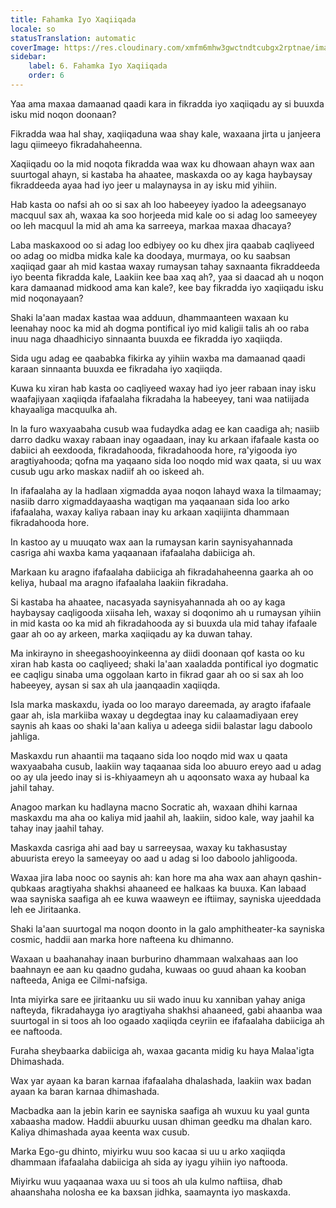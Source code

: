 ```yaml
---
title: Fahamka Iyo Xaqiiqada
locale: so
statusTranslation: automatic
coverImage: https://res.cloudinary.com/xmfm6mhw3gwctndtcubgx2rptnae/image/upload/v1741354419/small_cover_la_gran_rebelion_28716e29d2.webp
sidebar:
    label: 6. Fahamka Iyo Xaqiiqada
    order: 6
---
```

Yaa ama maxaa damaanad qaadi kara in fikradda iyo xaqiiqadu ay si buuxda isku mid noqon doonaan?

Fikradda waa hal shay, xaqiiqaduna waa shay kale, waxaana jirta u janjeera lagu qiimeeyo fikradahaheenna.

Xaqiiqadu oo la mid noqota fikradda waa wax ku dhowaan ahayn wax aan suurtogal ahayn, si kastaba ha ahaatee, maskaxda oo ay kaga haybaysay fikraddeeda ayaa had iyo jeer u malaynaysa in ay isku mid yihiin.

Hab kasta oo nafsi ah oo si sax ah loo habeeyey iyadoo la adeegsanayo macquul sax ah, waxaa ka soo horjeeda mid kale oo si adag loo sameeyey oo leh macquul la mid ah ama ka sarreeya, markaa maxaa dhacaya?

Laba maskaxood oo si adag loo edbiyey oo ku dhex jira qaabab caqliyeed oo adag oo midba midka kale ka doodaya, murmaya, oo ku saabsan xaqiiqad gaar ah mid kastaa waxay rumaysan tahay saxnaanta fikraddeeda iyo beenta fikradda kale, Laakiin kee baa xaq ah?, yaa si daacad ah u noqon kara damaanad midkood ama kan kale?, kee bay fikradda iyo xaqiiqadu isku mid noqonayaan?

Shaki la'aan madax kastaa waa adduun, dhammaanteen waxaan ku leenahay nooc ka mid ah dogma pontifical iyo mid kaligii talis ah oo raba inuu naga dhaadhiciyo sinnaanta buuxda ee fikradda iyo xaqiiqda.

Sida ugu adag ee qaababka fikirka ay yihiin waxba ma damaanad qaadi karaan sinnaanta buuxda ee fikradaha iyo xaqiiqda.

Kuwa ku xiran hab kasta oo caqliyeed waxay had iyo jeer rabaan inay isku waafajiyaan xaqiiqda ifafaalaha fikradaha la habeeyey, tani waa natiijada khayaaliga macquulka ah.

In la furo waxyaabaha cusub waa fudaydka adag ee kan caadiga ah; nasiib darro dadku waxay rabaan inay ogaadaan, inay ku arkaan ifafaale kasta oo dabiici ah eexdooda, fikradahooda, fikradahooda hore, ra'yigooda iyo aragtiyahooda; qofna ma yaqaano sida loo noqdo mid wax qaata, si uu wax cusub ugu arko maskax nadiif ah oo iskeed ah.

In ifafaalaha ay la hadlaan xigmadda ayaa noqon lahayd waxa la tilmaamay; nasiib darro xigmaddayaasha waqtigan ma yaqaanaan sida loo arko ifafaalaha, waxay kaliya rabaan inay ku arkaan xaqiijinta dhammaan fikradahooda hore.

In kastoo ay u muuqato wax aan la rumaysan karin saynisyahannada casriga ahi waxba kama yaqaanaan ifafaalaha dabiiciga ah.

Markaan ku aragno ifafaalaha dabiiciga ah fikradahaheenna gaarka ah oo keliya, hubaal ma aragno ifafaalaha laakiin fikradaha.

Si kastaba ha ahaatee, nacasyada saynisyahannada ah oo ay kaga haybaysay caqligooda xiisaha leh, waxay si doqonimo ah u rumaysan yihiin in mid kasta oo ka mid ah fikradahooda ay si buuxda ula mid tahay ifafaale gaar ah oo ay arkeen, marka xaqiiqadu ay ka duwan tahay.

Ma inkirayno in sheegashooyinkeenna ay diidi doonaan qof kasta oo ku xiran hab kasta oo caqliyeed; shaki la'aan xaaladda pontifical iyo dogmatic ee caqligu sinaba uma oggolaan karto in fikrad gaar ah oo si sax ah loo habeeyey, aysan si sax ah ula jaanqaadin xaqiiqda.

Isla marka maskaxdu, iyada oo loo marayo dareemada, ay aragto ifafaale gaar ah, isla markiiba waxay u degdegtaa inay ku calaamadiyaan erey saynis ah kaas oo shaki la'aan kaliya u adeega sidii balastar lagu daboolo jahliga.

Maskaxdu run ahaantii ma taqaano sida loo noqdo mid wax u qaata waxyaabaha cusub, laakiin way taqaanaa sida loo abuuro ereyo aad u adag oo ay ula jeedo inay si is-khiyaameyn ah u aqoonsato waxa ay hubaal ka jahil tahay.

Anagoo markan ku hadlayna macno Socratic ah, waxaan dhihi karnaa maskaxdu ma aha oo kaliya mid jaahil ah, laakiin, sidoo kale, way jaahil ka tahay inay jaahil tahay.

Maskaxda casriga ahi aad bay u sarreeysaa, waxay ku takhasustay abuurista ereyo la sameeyay oo aad u adag si loo daboolo jahligooda.

Waxaa jira laba nooc oo saynis ah: kan hore ma aha wax aan ahayn qashin-qubkaas aragtiyaha shakhsi ahaaneed ee halkaas ka buuxa. Kan labaad waa sayniska saafiga ah ee kuwa waaweyn ee iftiimay, sayniska ujeeddada leh ee Jiritaanka.

Shaki la'aan suurtogal ma noqon doonto in la galo amphitheater-ka sayniska cosmic, haddii aan marka hore nafteena ku dhimanno.

Waxaan u baahanahay inaan burburino dhammaan walxahaas aan loo baahnayn ee aan ku qaadno gudaha, kuwaas oo guud ahaan ka kooban nafteeda, Aniga ee Cilmi-nafsiga.

Inta miyirka sare ee jiritaanku uu sii wado inuu ku xanniban yahay aniga nafteyda, fikradahayga iyo aragtiyaha shakhsi ahaaneed, gabi ahaanba waa suurtogal in si toos ah loo ogaado xaqiiqda ceyriin ee ifafaalaha dabiiciga ah ee naftooda.

Furaha sheybaarka dabiiciga ah, waxaa gacanta midig ku haya Malaa'igta Dhimashada.

Wax yar ayaan ka baran karnaa ifafaalaha dhalashada, laakiin wax badan ayaan ka baran karnaa dhimashada.

Macbadka aan la jebin karin ee sayniska saafiga ah wuxuu ku yaal gunta xabaasha madow. Haddii abuurku uusan dhiman geedku ma dhalan karo. Kaliya dhimashada ayaa keenta wax cusub.

Marka Ego-gu dhinto, miyirku wuu soo kacaa si uu u arko xaqiiqda dhammaan ifafaalaha dabiiciga ah sida ay iyagu yihiin iyo naftooda.

Miyirku wuu yaqaanaa waxa uu si toos ah ula kulmo naftiisa, dhab ahaanshaha nolosha ee ka baxsan jidhka, saamaynta iyo maskaxda.


